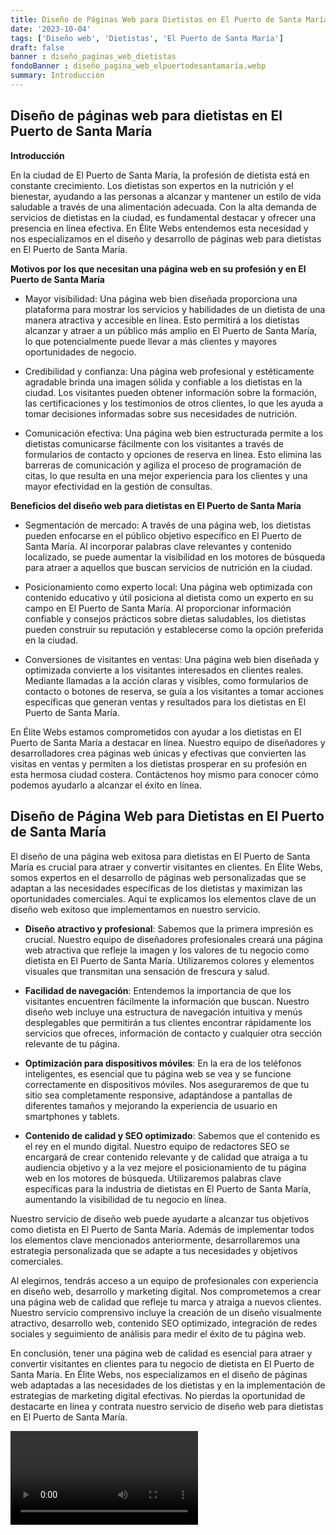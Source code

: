 ```yaml
---
title: Diseño de Páginas Web para Dietistas en El Puerto de Santa María
date: '2023-10-04'
tags: ['Diseño web', 'Dietistas', 'El Puerto de Santa María']
draft: false
banner : diseño_paginas_web_dietistas
fondoBanner : diseño_pagina_web_elpuertodesantamaría.webp
summary: Introducción
---
```


## **Diseño de páginas web para dietistas en El Puerto de Santa María**

**Introducción**

En la ciudad de El Puerto de Santa María, la profesión de dietista está en constante crecimiento. Los dietistas son expertos en la nutrición y el bienestar, ayudando a las personas a alcanzar y mantener un estilo de vida saludable a través de una alimentación adecuada. Con la alta demanda de servicios de dietistas en la ciudad, es fundamental destacar y ofrecer una presencia en línea efectiva. En Élite Webs entendemos esta necesidad y nos especializamos en el diseño y desarrollo de páginas web para dietistas en El Puerto de Santa María.

**Motivos por los que necesitan una página web en su profesión y en El Puerto de Santa María**

- Mayor visibilidad: Una página web bien diseñada proporciona una plataforma para mostrar los servicios y habilidades de un dietista de una manera atractiva y accesible en línea. Esto permitirá a los dietistas alcanzar y atraer a un público más amplio en El Puerto de Santa María, lo que potencialmente puede llevar a más clientes y mayores oportunidades de negocio.

- Credibilidad y confianza: Una página web profesional y estéticamente agradable brinda una imagen sólida y confiable a los dietistas en la ciudad. Los visitantes pueden obtener información sobre la formación, las certificaciones y los testimonios de otros clientes, lo que les ayuda a tomar decisiones informadas sobre sus necesidades de nutrición.

- Comunicación efectiva: Una página web bien estructurada permite a los dietistas comunicarse fácilmente con los visitantes a través de formularios de contacto y opciones de reserva en línea. Esto elimina las barreras de comunicación y agiliza el proceso de programación de citas, lo que resulta en una mejor experiencia para los clientes y una mayor efectividad en la gestión de consultas.

**Beneficios del diseño web para dietistas en El Puerto de Santa María**

- Segmentación de mercado: A través de una página web, los dietistas pueden enfocarse en el público objetivo específico en El Puerto de Santa María. Al incorporar palabras clave relevantes y contenido localizado, se puede aumentar la visibilidad en los motores de búsqueda para atraer a aquellos que buscan servicios de nutrición en la ciudad.

- Posicionamiento como experto local: Una página web optimizada con contenido educativo y útil posiciona al dietista como un experto en su campo en El Puerto de Santa María. Al proporcionar información confiable y consejos prácticos sobre dietas saludables, los dietistas pueden construir su reputación y establecerse como la opción preferida en la ciudad.

- Conversiones de visitantes en ventas: Una página web bien diseñada y optimizada convierte a los visitantes interesados en clientes reales. Mediante llamadas a la acción claras y visibles, como formularios de contacto o botones de reserva, se guía a los visitantes a tomar acciones específicas que generan ventas y resultados para los dietistas en El Puerto de Santa María.

En Élite Webs estamos comprometidos con ayudar a los dietistas en El Puerto de Santa María a destacar en línea. Nuestro equipo de diseñadores y desarrolladores crea páginas web únicas y efectivas que convierten las visitas en ventas y permiten a los dietistas prosperar en su profesión en esta hermosa ciudad costera. Contáctenos hoy mismo para conocer cómo podemos ayudarlo a alcanzar el éxito en línea.

<GifSeo />

<Cta />

## Diseño de Página Web para Dietistas en El Puerto de Santa María

El diseño de una página web exitosa para dietistas en El Puerto de Santa María es crucial para atraer y convertir visitantes en clientes. En Élite Webs, somos expertos en el desarrollo de páginas web personalizadas que se adaptan a las necesidades específicas de los dietistas y maximizan las oportunidades comerciales. Aquí te explicamos los elementos clave de un diseño web exitoso que implementamos en nuestro servicio.

- **Diseño atractivo y profesional**: Sabemos que la primera impresión es crucial. Nuestro equipo de diseñadores profesionales creará una página web atractiva que refleje la imagen y los valores de tu negocio como dietista en El Puerto de Santa María. Utilizaremos colores y elementos visuales que transmitan una sensación de frescura y salud.

- **Facilidad de navegación**: Entendemos la importancia de que los visitantes encuentren fácilmente la información que buscan. Nuestro diseño web incluye una estructura de navegación intuitiva y menús desplegables que permitirán a tus clientes encontrar rápidamente los servicios que ofreces, información de contacto y cualquier otra sección relevante de tu página.

- **Optimización para dispositivos móviles**: En la era de los teléfonos inteligentes, es esencial que tu página web se vea y se funcione correctamente en dispositivos móviles. Nos aseguraremos de que tu sitio sea completamente responsive, adaptándose a pantallas de diferentes tamaños y mejorando la experiencia de usuario en smartphones y tablets.

- **Contenido de calidad y SEO optimizado**: Sabemos que el contenido es el rey en el mundo digital. Nuestro equipo de redactores SEO se encargará de crear contenido relevante y de calidad que atraiga a tu audiencia objetivo y a la vez mejore el posicionamiento de tu página web en los motores de búsqueda. Utilizaremos palabras clave específicas para la industria de dietistas en El Puerto de Santa María, aumentando la visibilidad de tu negocio en línea.

Nuestro servicio de diseño web puede ayudarte a alcanzar tus objetivos como dietista en El Puerto de Santa María. Además de implementar todos los elementos clave mencionados anteriormente, desarrollaremos una estrategia personalizada que se adapte a tus necesidades y objetivos comerciales.

Al elegirnos, tendrás acceso a un equipo de profesionales con experiencia en diseño web, desarrollo y marketing digital. Nos comprometemos a crear una página web de calidad que refleje tu marca y atraiga a nuevos clientes. Nuestro servicio comprensivo incluye la creación de un diseño visualmente atractivo, desarrollo web, contenido SEO optimizado, integración de redes sociales y seguimiento de análisis para medir el éxito de tu página web.

En conclusión, tener una página web de calidad es esencial para atraer y convertir visitantes en clientes para tu negocio de dietista en El Puerto de Santa María. En Élite Webs, nos especializamos en el diseño de páginas web adaptadas a las necesidades de los dietistas y en la implementación de estrategias de marketing digital efectivas. No pierdas la oportunidad de destacarte en línea y contrata nuestro servicio de diseño web para dietistas en El Puerto de Santa María.

<Video />

<CtaBot job='Dietistas' city='El Puerto de Santa María'/>

<Gmaps query='El Puerto de Santa María+españa+maps' />